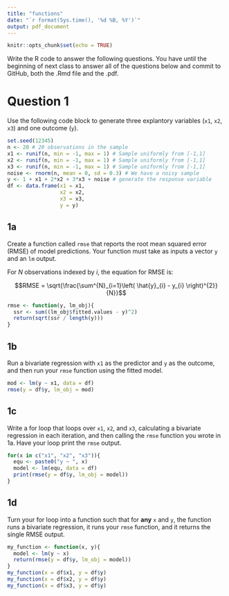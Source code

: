 ```yaml
---
title: "functions"
date: "`r format(Sys.time(), '%d %B, %Y')`"
output: pdf_document
---
```


```r
knitr::opts_chunk$set(echo = TRUE)
```

Write the R code to answer the following questions. You have until the beginning of next class to answer all of the questions below and commit to GitHub, both the .Rmd file and the .pdf.


    
# Question 1

Use the following code block to generate three explantory variables (`x1`, `x2`, `x3`) and one outcome (`y`).

```r
set.seed(12345)
n <- 20 # 20 observations in the sample
x1 <- runif(n, min = -1, max = 1) # Sample uniformly from [-1,1]
x2 <- runif(n, min = -1, max = 1) # Sample uniformly from [-1,1]
x3 <- runif(n, min = -1, max = 1) # Sample uniformly from [-1,1]
noise <- rnorm(n, mean = 0, sd = 0.3) # We have a noisy sample
y <- 1 + x1 + 2*x2 + 3*x3 + noise # generate the response variable
df <- data.frame(x1 = x1,
                 x2 = x2,
                 x3 = x3,
                 y = y)
```

## 1a

Create a function called `rmse` that reports the root mean squared error (RMSE) of model predictions. Your function must take as inputs a vector `y` and an `lm` output.

For $N$ observations indexed by $i$, the equation for RMSE is:

$$RMSE = \sqrt{\frac{\sum^{N}_{i=1}\left( \hat{y}_{i} - y_{i} \right)^{2}}{N}}$$

```r
rmse <- function(y, lm_obj){
  ssr <- sum((lm_obj$fitted.values - y)^2)
  return(sqrt(ssr / length(y)))
}
```

## 1b

Run a bivariate regression with `x1` as the predictor and `y` as the outcome, and then run your `rmse` function using the fitted model.

```r
mod <- lm(y ~ x1, data = df)
rmse(y = df$y, lm_obj = mod)
```



## 1c

Write a for loop that loops over `x1`, `x2`, and `x3`, calculating a bivariate regression in each iteration, and then calling the `rmse` function you wrote in 1a.  Have your loop print the `rmse` output.

```r
for(x in c("x1", "x2", "x3")){
  equ <- paste0("y ~ ", x)
  model <- lm(equ, data = df)
  print(rmse(y = df$y, lm_obj = model))
}
```

## 1d

Turn your for loop into a function such that for **any** `x` and `y`, the function runs a bivariate regression, it runs your `rmse` function, and it returns the single RMSE output.

```r
my_function <- function(x, y){
  model <- lm(y ~ x)
  return(rmse(y = df$y, lm_obj = model))
}
my_function(x = df$x1, y = df$y)
my_function(x = df$x2, y = df$y)
my_function(x = df$x3, y = df$y)
```



